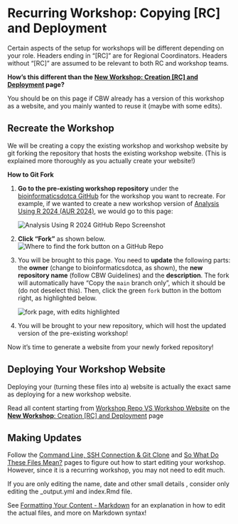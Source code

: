 # **Recurring Workshop**: Copying [RC] and Deployment

Certain aspects of the setup for workshops will be different depending on your role. Headers ending in "[RC]" are for Regional Coordinators. Headers without "[RC]" are assumed to be relevant to both RC and workshop teams.

:::: {.greenbox data-latex=""}
::: {.center data-latex=""}
**How's this different than the [New Workshop: Creation [RC] and Deployment](#new-workshop-create-deploy) page?**
:::

You should be on this page if CBW already has a version of this workshop as a website, and you mainly wanted to reuse it (maybe with some edits).
::::

## Recreate the Workshop

We will be creating a copy the existing workshop and workshop website by git forking the repository that hosts the existing workshop website. (This is explained more thoroughly as you actually create your website!)

**How to Git Fork**

1. **Go to the pre-existing workshop repository** under the <a href="https://github.com/bioinformaticsdotca/" target="_blank">bioinformaticsdotca GitHub</a> for the workshop you want to recreate. For example, if we wanted to create a new workshop version of <a href="https://github.com/bioinformaticsdotca/AUR_2024" target="_blank">Analysis Using R 2024 (AUR 2024)</a>, we would go to this page:
   
   <img src="https://docs.google.com/drawings/d/e/2PACX-1vR6kuw0wnLD1WL01iuZfnP3rPrDVhB-oClsjUribaDS7GpJNXw9QXbUVZ3aBCIO5N4pBKJXGtwpScfV/pub?w=2068&amp;h=597" alt="Analysis Using R 2024 GitHub Repo Screenshot">

2. **Click "Fork"** as shown below.
     <img src="https://docs.google.com/drawings/d/e/2PACX-1vQKy0kL2lRkDMug28L6zdgEw_WmUIDGhUi5vor_N5SpLyUMFvtSwTnoHpmefZChkSbEQhEcYHHNFy2Z/pub?w=2867&amp;h=997" alt="Where to find the fork button on a GitHub Repo">
     
3. You will be brought to this page. You need to **update** the following parts: the **owner** (change to bioinformaticsdotca, as shown), the **new repository name** (follow CBW Guidelines) and the **description**. The fork will automatically have "Copy the `main` branch only", which it should be (do not deselect this). Then, click the green `fork` button in the bottom right, as highlighted below.

    <img src="https://docs.google.com/drawings/d/e/2PACX-1vQGQ5pL3qc29i5p5m_aQmyH4YOFUCMVvfryHx3kpR8d-AviF0BKDdCd40GJSM4qc8N2P42TNMp2UIkD/pub?w=2864&amp;h=1624" alt="fork page, with edits highlighted">

4. You will be brought to your new repository, which will host the updated version of the pre-existing workshop!

Now it's time to generate a website from your newly forked repository!

## Deploying Your Workshop Website

Deploying your (turning these files into a) website is actually the exact same as deploying for a new workshop website.

Read all content starting from [Workshop Repo VS Workshop Website](#workshop-vs-repo) on the [**New Workshop**: Creation [RC] and Deployment](#new-workshop-create-deploy) page
<!-- For now, we can just link to that part in the, deploying a new workshop website, page. Alternatively, we can just copy paste it here and make some edits, or combine the 2 pages. -->

## Making Updates

Follow the [Command Line, SSH Connection & Git Clone](#git-instruct) and [So What Do These Files Mean?](#file-explanation) pages to figure out how to start editing your workshop. However, since it is a recurring workshop, you may not need to edit much.

If you are only editing the name, date and other small details <!-- there is a word for this I can't think of right now -->, consider only editing the _output.yml and index.Rmd file. 

See [Formatting Your Content - Markdown](#formatting) for an explanation in how to edit the actual files, and more on Markdown syntax!
